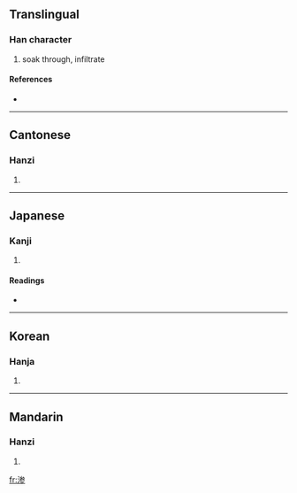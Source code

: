 {{also|滲}}
==Translingual==

===Han character===
{{Han char|rn=85|rad=水|as=08|sn=11|four=|canj=水戈大竹 (EIKH)}}

# soak through, infiltrate

====References====
* {{Han ref|kx=0633.371|hdz=31665.050|uh=6E17|ud=28183}}

----

==Cantonese==

===Hanzi===
{{yue-hanzi|jyut=|y=sam3}}

# {{defn|Cantonese}}

----

==Japanese==

===Kanji===
{{ja-kanji|grade=|rs=水08}}

# {{defn|Japanese}}

====Readings====
* {{ja-readings|on=[[しん]] (shin)|kun=[[しみる]] (shimiru)}}

----

==Korean==

===Hanja===
{{ko-hanja|hangeul=참|eumhun=|rv=cham|mr=ch'am|y=cham}}

# {{defn|Korean}}

----

==Mandarin==

===Hanzi===
{{cmn-hanzi|tra=滲|pin=[[shèn]] ([[shen4]])|wg=shen<sup>4</sup>}}

# {{defn|Mandarin}}

[[fr:渗]]